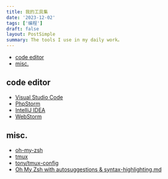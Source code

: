 ```yaml
---
title: 我的工具集
date: '2023-12-02'
tags: ['编程']
draft: false
layout: PostSimple
summary: The tools I use in my daily work。
---
```


- [code editor](#code-editor)
- [misc.](#misc)

## code editor

- [Visual Studio Code](https://code.visualstudio.com/)
- [PhpStorm](https://www.jetbrains.com/phpstorm/)
- [IntelliJ IDEA](https://www.jetbrains.com/idea/)
- [WebStorm](https://www.jetbrains.com/webstorm/)

## misc.

- [oh-my-zsh](https://ohmyz.sh/)
- [tmux](https://github.com/tmux/tmux/wiki/Getting-Started)
- [tony/tmux-config](https://github.com/tony/tmux-config.git)
- [Oh My Zsh with autosuggestions & syntax-highlighting.md](https://gist.github.com/dogrocker/1efb8fd9427779c827058f873b94df95)
